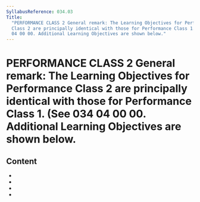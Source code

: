 ```yaml
---
SyllabusReference: 034.03
Title:
  "PERFORMANCE CLASS 2 General remark: The Learning Objectives for Performance
  Class 2 are principally identical with those for Performance Class 1. (See 034
  04 00 00. Additional Learning Objectives are shown below."
---
```


# PERFORMANCE CLASS 2 General remark: The Learning Objectives for Performance Class 2 are principally identical with those for Performance Class 1. (See 034 04 00 00. Additional Learning Objectives are shown below.

## Content

- <Link href="034.03.01" />
- <Link href="034.03.02" />
- <Link href="034.03.03" />
- <Link href="034.03.04" />
